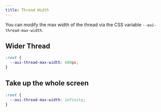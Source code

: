 ```yaml
---
title: Thread Width
---
```


You can modify the max width of the thread via the CSS variable `--aui-thread-max-width`.

## Wider Thread

```css title="@/app/globals.css"
:root {
  --aui-thread-max-width: 600px;
}
```

## Take up the whole screen

```css title="@/app/globals.css"
:root {
  --aui-thread-max-width: infinity;
}
```

